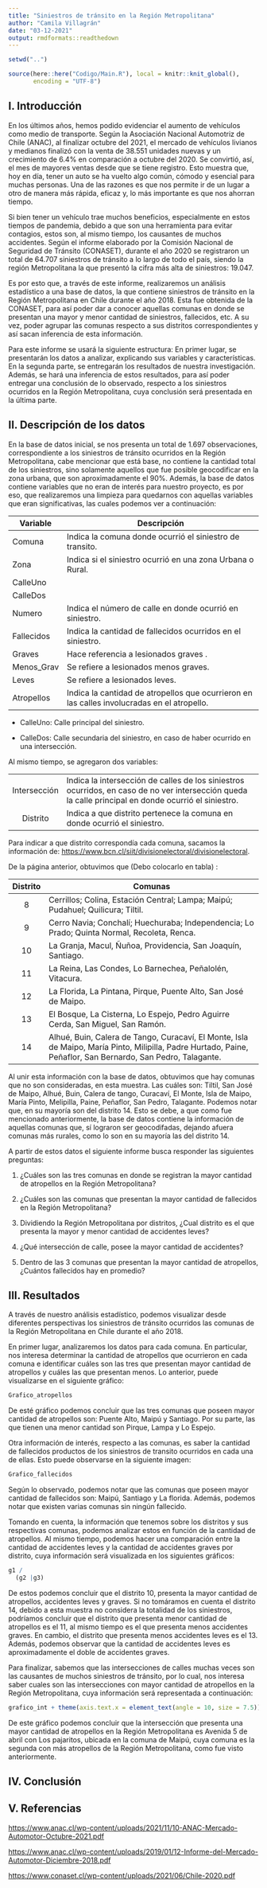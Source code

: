 ```yaml
---
title: "Siniestros de tránsito en la Región Metropolitana"
author: "Camila Villagrán"
date: "03-12-2021"
output: rmdformats::readthedown
---
```


```r
setwd("..")

source(here::here("Codigo/Main.R"), local = knitr::knit_global(), 
       encoding = "UTF-8")

```

## I. Introducción

En los últimos años, hemos podido evidenciar el aumento de vehículos como medio de transporte. Según la Asociación Nacional Automotriz de Chile (ANAC), al finalizar octubre del 2021, el mercado de vehículos livianos y medianos finalizó con la venta de 38.551 unidades nuevas y un crecimiento de 6.4% en comparación a octubre del 2020. Se convirtió, así, el mes de mayores ventas desde que se tiene registro. Esto muestra que, hoy en día, tener un auto se ha vuelto algo común, cómodo y esencial para muchas personas. Una de las razones es que nos permite ir de un lugar a otro de manera más rápida, eficaz y, lo más importante es que nos ahorran tiempo.

Si bien tener un vehículo trae muchos beneficios, especialmente en estos tiempos de pandemia, debido a que son una herramienta para evitar contagios, estos son, al mismo tiempo, los causantes de muchos accidentes. Según el informe elaborado por la Comisión Nacional de Seguridad de Tránsito (CONASET), durante el año 2020 se registraron un total de 64.707 siniestros de tránsito a lo largo de todo el país, siendo la región Metropolitana la que presentó la cifra más alta de siniestros: 19.047.

Es por esto que, a través de este informe, realizaremos un análisis estadístico a una base de datos, la que contiene siniestros de tránsito en la Región Metropolitana en Chile durante el año 2018. Esta fue obtenida de la CONASET, para así poder dar a conocer aquellas comunas en donde se presentan una mayor y menor cantidad de siniestros, fallecidos, etc. A su vez, poder agrupar las comunas respecto a sus distritos correspondientes y así sacan inferencia de esta información.

Para este informe se usará la siguiente estructura: En primer lugar, se presentarán los datos a analizar, explicando sus variables y características. En la segunda parte, se entregarán los resultados de nuestra investigación. Además, se hará una inferencia de estos resultados, para así poder entregar una conclusión de lo observado, respecto a los siniestros ocurridos en la Región Metropolitana, cuya conclusión será presentada en la última parte.

## II. Descripción de los datos

En la base de datos inicial, se nos presenta un total de 1.697 observaciones, correspondiente a los siniestros de tránsito ocurridos en la Región Metropolitana, cabe mencionar que está base, no contiene la cantidad total de los siniestros, sino solamente aquellos que fue posible geocodificar en la zona urbana, que son aproximadamente el 90%. Además, la base de datos contiene variables que no eran de interés para nuestro proyecto, es por eso, que realizaremos una limpieza para quedarnos con aquellas variables que eran significativas, las cuales podemos ver a continuación:

+----------------+---------------------------------------------------------------------------------------------+
| Variable       | Descripción                                                                                 |
+================+=============================================================================================+
| Comuna         | Indica la comuna donde ocurrió el siniestro de transito.                                    |
+----------------+---------------------------------------------------------------------------------------------+
| Zona           | Indica si el siniestro ocurrió en una zona Urbana o Rural.                                  |
+----------------+---------------------------------------------------------------------------------------------+
| CalleUno       |                                                                                             |
+----------------+---------------------------------------------------------------------------------------------+
| CalleDos       |                                                                                             |
+----------------+---------------------------------------------------------------------------------------------+
| Numero         | Indica el número de calle en donde ocurrió en siniestro.                                    |
+----------------+---------------------------------------------------------------------------------------------+
| Fallecidos     | Indica la cantidad de fallecidos ocurridos en el siniestro.                                 |
+----------------+---------------------------------------------------------------------------------------------+
| Graves         | Hace referencia a lesionados graves .                                                       |
+----------------+---------------------------------------------------------------------------------------------+
| Menos_Grav     | Se refiere a lesionados menos graves.                                                       |
+----------------+---------------------------------------------------------------------------------------------+
| Leves          | Se refiere a lesionados leves.                                                              |
+----------------+---------------------------------------------------------------------------------------------+
| Atropellos     | Indica la cantidad de atropellos que ocurrieron en las calles involucradas en el atropello. |
+----------------+---------------------------------------------------------------------------------------------+

-   CalleUno: Calle principal del siniestro.

-   CalleDos: Calle secundaria del siniestro, en caso de haber ocurrido en una intersección.

Al mismo tiempo, se agregaron dos variables:

+:------------:+------------------------------------------------------------------------------------------------------------------------------------------------------+
| Intersección | Indica la intersección de calles de los siniestros ocurridos, en caso de no ver intersección queda la calle principal en donde ocurrió el siniestro. |
+--------------+------------------------------------------------------------------------------------------------------------------------------------------------------+
| Distrito     | Indica a que distrito pertenece la comuna en donde ocurrió el siniestro.                                                                             |
+--------------+------------------------------------------------------------------------------------------------------------------------------------------------------+

Para indicar a que distrito correspondía cada comuna, sacamos la información de: <https://www.bcn.cl/siit/divisionelectoral/divisionelectoral>.

De la página anterior, obtuvimos que (Debo colocarlo en tabla) :

+----------+--------------------------------------------------------------------------------------------------------------------------------------------------------------+
| Distrito | Comunas                                                                                                                                                      |
+:========:+==============================================================================================================================================================+
| 8        | Cerrillos; Colina, Estación Central; Lampa; Maipú; Pudahuel; Quilicura; Tiltil.                                                                              |
+----------+--------------------------------------------------------------------------------------------------------------------------------------------------------------+
| 9        | Cerro Navia; Conchalí; Huechuraba; Independencia; Lo Prado; Quinta Normal, Recoleta, Renca.                                                                  |
+----------+--------------------------------------------------------------------------------------------------------------------------------------------------------------+
| 10       | La Granja, Macul, Ñuñoa, Providencia, San Joaquín, Santiago.                                                                                                 |
+----------+--------------------------------------------------------------------------------------------------------------------------------------------------------------+
| 11       | La Reina, Las Condes, Lo Barnechea, Peñalolén, Vitacura.                                                                                                     |
+----------+--------------------------------------------------------------------------------------------------------------------------------------------------------------+
| 12       | La Florida, La Pintana, Pirque, Puente Alto, San José de Maipo.                                                                                              |
+----------+--------------------------------------------------------------------------------------------------------------------------------------------------------------+
| 13       | El Bosque, La Cisterna, Lo Espejo, Pedro Aguirre Cerda, San Miguel, San Ramón.                                                                               |
+----------+--------------------------------------------------------------------------------------------------------------------------------------------------------------+
| 14       | Alhué, Buin, Calera de Tango, Curacaví, El Monte, Isla de Maipo, María Pinto, Milipilla, Padre Hurtado, Paine, Peñaflor, San Bernardo, San Pedro, Talagante. |
+----------+--------------------------------------------------------------------------------------------------------------------------------------------------------------+

Al unir esta información con la base de datos, obtuvimos que hay comunas que no son consideradas, en esta muestra. Las cuáles son: Tiltil, San José de Maipo, Alhué, Buin, Calera de tango, Curacaví, El Monte, Isla de Maipo, María Pinto, Melipilla, Paine, Peñaflor, San Pedro, Talagante. Podemos notar que, en su mayoría son del distrito 14. Esto se debe, a que como fue mencionado anteriormente, la base de datos contiene la información de aquellas comunas que, sí lograron ser geocodifadas, dejando afuera comunas más rurales, como lo son en su mayoría las del distrito 14.

A partir de estos datos el siguiente informe busca responder las siguientes preguntas:

1)  ¿Cuáles son las tres comunas en donde se registran la mayor cantidad de atropellos en la Región Metropolitana?

2)  ¿Cuáles son las comunas que presentan la mayor cantidad de fallecidos en la Región Metropolitana?

3)  Dividiendo la Región Metropolitana por distritos, ¿Cual distrito es el que presenta la mayor y menor cantidad de accidentes leves?

4)  ¿Qué intersección de calle, posee la mayor cantidad de accidentes?

5)  Dentro de las 3 comunas que presentan la mayor cantidad de atropellos, ¿Cuántos fallecidos hay en promedio?

## III. Resultados

A través de nuestro análisis estadístico, podemos visualizar desde diferentes perspectivas los siniestros de tránsito ocurridos las comunas de la Región Metropolitana en Chile durante el año 2018.

En primer lugar, analizaremos los datos para cada comuna. En particular, nos interesa determinar la cantidad de atropellos que ocurrieron en cada comuna e identificar cuáles son las tres que presentan mayor cantidad de atropellos y cuáles las que presentan menos. Lo anterior, puede visualizarse en el siguiente gráfico:

```r
Grafico_atropellos
```

De esté gráfico podemos concluir que las tres comunas que poseen mayor cantidad de atropellos son: Puente Alto, Maipú y Santiago. Por su parte, las que tienen una menor cantidad son Pirque, Lampa y Lo Espejo.

Otra información de interés, respecto a las comunas, es saber la cantidad de fallecidos productos de los siniestros de transito ocurridos en cada una de ellas. Esto puede observarse en la siguiente imagen:

```r
Grafico_fallecidos
```

Según lo observado, podemos notar que las comunas que poseen mayor cantidad de fallecidos son: Maipú, Santiago y La florida. Además, podemos notar que existen varias comunas sin ningún fallecido.

Tomando en cuenta, la información que tenemos sobre los distritos y sus respectivas comunas, podemos analizar estos en función de la cantidad de atropellos. Al mismo tiempo, podemos hacer una comparación entre la cantidad de accidentes leves y la cantidad de accidentes graves por distrito, cuya información será visualizada en los siguientes gráficos:

```r
g1 /
  (g2 |g3)
```

De estos podemos concluir que el distrito 10, presenta la mayor cantidad de atropellos, accidentes leves y graves. Si no tomáramos en cuenta el distrito 14, debido a esta muestra no considera la totalidad de los siniestros, podríamos concluir que el distrito que presenta menor cantidad de atropellos es el 11, al mismo tiempo es el que presenta menos accidentes graves. En cambio, el distrito que presenta menos accidentes leves es el 13. Además, podemos observar que la cantidad de accidentes leves es aproximadamente el doble de accidentes graves.

Para finalizar, sabemos que las intersecciones de calles muchas veces son las causantes de muchos siniestros de tránsito, por lo cual, nos interesa saber cuales son las intersecciones con mayor cantidad de atropellos en la Región Metropolitana, cuya información será representada a continuación:

```r
grafico_int + theme(axis.text.x = element_text(angle = 10, size = 7.5))
```

De este gráfico podemos concluir que la intersección que presenta una mayor cantidad de atropellos en la Región Metropolitana es Avenida 5 de abril con Los pajaritos, ubicada en la comuna de Maipú, cuya comuna es la segunda con más atropellos de la Región Metropolitana, como fue visto anteriormente.

## IV. Conclusión

## V. Referencias

<https://www.anac.cl/wp-content/uploads/2021/11/10-ANAC-Mercado-Automotor-Octubre-2021.pdf>

<https://www.anac.cl/wp-content/uploads/2019/01/12-Informe-del-Mercado-Automotor-Diciembre-2018.pdf>

<https://www.conaset.cl/wp-content/uploads/2021/06/Chile-2020.pdf>
